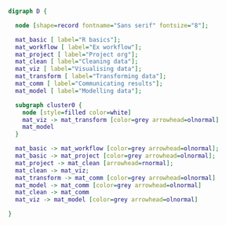 ```dot
digraph D {

  node [shape=record fontname="Sans serif" fontsize="8"];

  mat_basic [ label="R basics"];
  mat_workflow [ label="Ex workflow"];
  mat_project [ label="Project org"];
  mat_clean [ label="Cleaning data"];
  mat_viz [ label="Visualising data"];
  mat_transform [ label="Transforming data"];
  mat_comm [ label="Communicating results"];
  mat_model [ label="Modelling data"];

  subgraph cluster0 {
    node [style=filled color=white]
    mat_viz -> mat_transform [color=grey arrowhead=olnormal]
    mat_model
  }

  mat_basic -> mat_workflow [color=grey arrowhead=olnormal];
  mat_basic -> mat_project [color=grey arrowhead=olnormal];
  mat_project -> mat_clean [arrowhead=rnormal];
  mat_clean -> mat_viz;
  mat_transform -> mat_comm [color=grey arrowhead=olnormal]
  mat_model -> mat_comm [color=grey arrowhead=olnormal]
  mat_clean -> mat_comm
  mat_viz -> mat_model [color=grey arrowhead=olnormal]

}
```